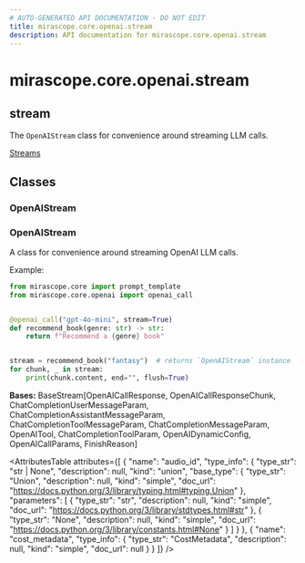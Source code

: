 ```yaml
---
# AUTO-GENERATED API DOCUMENTATION - DO NOT EDIT
title: mirascope.core.openai.stream
description: API documentation for mirascope.core.openai.stream
---
```


# mirascope.core.openai.stream

## <ApiType type="Module" module="mirascope.core.openai.stream" path="core/openai/stream" symbolName="stream" /> stream

The `OpenAIStream` class for convenience around streaming LLM calls.

<Info title="Usage">

[Streams](/docs/mirascope/learn/streams)

</Info>

## Classes

### OpenAIStream

### <ApiType type="Class" module="mirascope.core.openai.stream" path="core/openai/stream" symbolName="OpenAIStream" /> OpenAIStream

A class for convenience around streaming OpenAI LLM calls.

Example:

```python
from mirascope.core import prompt_template
from mirascope.core.openai import openai_call


@openai_call("gpt-4o-mini", stream=True)
def recommend_book(genre: str) -> str:
    return f"Recommend a {genre} book"


stream = recommend_book("fantasy")  # returns `OpenAIStream` instance
for chunk, _ in stream:
    print(chunk.content, end="", flush=True)
```

**Bases:** BaseStream[OpenAICallResponse, OpenAICallResponseChunk, ChatCompletionUserMessageParam, ChatCompletionAssistantMessageParam, ChatCompletionToolMessageParam, ChatCompletionMessageParam, OpenAITool, ChatCompletionToolParam, OpenAIDynamicConfig, OpenAICallParams, FinishReason]

<AttributesTable
  attributes={[
  {
    "name": "audio_id",
    "type_info": {
      "type_str": "str | None",
      "description": null,
      "kind": "union",
      "base_type": {
        "type_str": "Union",
        "description": null,
        "kind": "simple",
        "doc_url": "https://docs.python.org/3/library/typing.html#typing.Union"
      },
      "parameters": [
        {
          "type_str": "str",
          "description": null,
          "kind": "simple",
          "doc_url": "https://docs.python.org/3/library/stdtypes.html#str"
        },
        {
          "type_str": "None",
          "description": null,
          "kind": "simple",
          "doc_url": "https://docs.python.org/3/library/constants.html#None"
        }
      ]
    }
  },
  {
    "name": "cost_metadata",
    "type_info": {
      "type_str": "CostMetadata",
      "description": null,
      "kind": "simple",
      "doc_url": null
    }
  }
]}
/>



